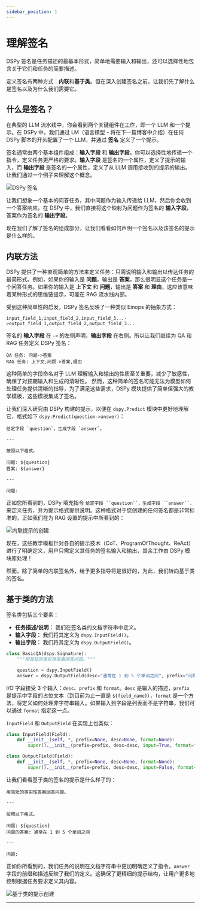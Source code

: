 ```yaml
---
sidebar_position: 1
---
```



# 理解签名

DSPy 签名是任务描述的最基本形式，简单地需要输入和输出，还可以选择性地包含关于它们和任务的简要描述。

定义签名有两种方式：**内联**和**基于类**。但在深入创建签名之前，让我们先了解什么是签名以及为什么我们需要它。

## 什么是签名？

在典型的 LLM 流水线中，你会看到两个关键组件在工作，即一个 LLM 和一个提示。在 DSPy 中，我们通过 LM（语言模型 - 将在下一篇博客中介绍）在任何 DSPy 脚本的开头配置了一个 LLM，并通过 **签名** 定义了一个提示。

签名通常由两个基本组件组成：**输入字段** 和 **输出字段**。你可以选择性地传递一个指令，定义任务更严格的要求。**输入字段** 是签名的一个属性，定义了提示的输入，而 **输出字段** 是签名的一个属性，定义了从 LLM 调用接收到的提示的输出。让我们通过一个例子来理解这个概念。

![DSPy 签名](./img/dspy_signatures.png)

让我们想象一个基本的问答任务，其中问题作为输入传递给 LLM，然后你会收到一个答案响应。在 DSPy 中，我们直接将这个映射为问题作为签名的 **输入字段**，答案作为签名的 **输出字段**。

现在我们了解了签名的组成部分，让我们看看如何声明一个签名以及该签名的提示是什么样的。

## 内联方法

DSPy 提供了一种直观简单的方法来定义任务：只需说明输入和输出以传达任务的最简形式。例如，如果你的输入是 **问题**，输出是 **答案**，那么很明显这个任务是一个问答任务。如果你的输入是 **上下文** 和 **问题**，输出是 **答案** 和 **理由**，这应该意味着某种形式的思维链提示，可能在 RAG 流水线内部。

受到这种简单性的启发，DSPy 签名反映了一种类似 Einops 的抽象方式：

```text
input_field_1,input_field_2,input_field_3...->output_field_1,output_field_2,output_field_3...
```

签名的 **输入字段** 在 `->` 的左侧声明，**输出字段** 在右侧。所以让我们继续为 QA 和 RAG 任务定义 DSPy 签名：

```text
QA 任务: 问题->答案
RAG 任务: 上下文,问题->答案,理由
```

这种简单的字段命名对于 LLM 理解输入和输出的性质至关重要，减少了敏感性，确保了对预期输入和生成的清晰性。
然而，这种简单的签名可能无法为模型如何处理任务提供清晰的指导，为了满足这些需求，DSPy 模块提供了简单但强大的教学模板，这些模板集成了签名。

让我们深入研究由 DSPy 构建的提示，以便在 `dspy.Predict` 模块中更好地理解它，格式如下 `dspy.Predict(question->answer)`：

```
给定字段 `question`，生成字段 `answer`。

---

按照以下格式。

问题: ${question}
答案: ${answer}

---

问题:
```

正如您所看到的，DSPy 填充指令 `给定字段 ``question``，生成字段 ``answer``.` 来定义任务，并为提示格式提供说明。这种格式对于您创建的任何签名都是非常标准的，正如我们在为 RAG 设置的提示中所看到的：

![内联提示的创建](./img/prompt_creation.png)

现在，这些教学模板针对各自的提示技术（CoT、ProgramOfThought、ReAct）进行了明确定义，用户只需定义其任务的签名输入和输出，其余工作由 DSPy 模块库处理！

然而，除了简单的内联签名外，给予更多指导将是很好的，为此，我们转向基于类的签名。

## 基于类的方法

签名类包括三个要素：

* **任务描述/说明：** 我们在签名类的文档字符串中定义。
* **输入字段：** 我们将其定义为 `dspy.InputField()`。
* **输出字段：** 我们将其定义为 `dspy.OutputField()`。

```python
class BasicQA(dspy.Signature):
    """用简短的事实性答案回答问题。"""

    question = dspy.InputField()
    answer = dspy.OutputField(desc="通常在 1 到 5 个单词之间", prefix="问题的答案:")
```

I/O 字段接受 3 个输入：`desc`、`prefix` 和 `format`。`desc` 是输入的描述，`prefix` 是提示中字段的占位文本（到目前为止一直是 `${field_name}`），`format` 是一个方法，将定义如何处理非字符串输入。如果输入到字段是列表而不是字符串，我们可以通过 `format` 指定这一点。

`InputField` 和 `OutputField` 在实现上也类似：

```python
class InputField(Field):
    def __init__(self, *, prefix=None, desc=None, format=None):
        super().__init__(prefix=prefix, desc=desc, input=True, format=format)

class OutputField(Field):
    def __init__(self, *, prefix=None, desc=None, format=None):
        super().__init__(prefix=prefix, desc=desc, input=False, format=format)
```

让我们看看基于类的签名的提示是什么样子的：

```text
用简短的事实性答案回答问题。

---

按照以下格式。

问题: ${question}
问题的答案: 通常在 1 到 5 个单词之间

---

问题:
```
正如你所看到的，我们任务的说明在文档字符串中更加明确定义了指令。`answer` 字段的前缀和描述反映了我们的定义。这确保了更精细的提示结构，让用户更多地控制根据任务要求定义其内容。

![基于类的提示创建](./img/class_based_prompt_creation.png)

***

<AuthorDetails name="Herumb Shandilya"/>